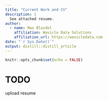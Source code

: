 ```yaml
---
title: "Current Work and CV"
description: |
  See attached resume.
author:
  - name: Max Blasdel
    affiliation: Wavicle Data Solutions
    affiliation_url: https://wavicledata.com
date: "`r Sys.Date()`"
output: distill::distill_article
---
```


```r
knitr::opts_chunk$set(echo = FALSE)
```

# TODO 
upload resume



